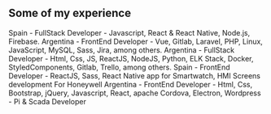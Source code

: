## Some of my experience

<ProjectCard title="FlipEat" link="https://www.instagram.com/flipeat.app/?hl=en" bg="linear-gradient(to right, #141821 0%, #ED8936 100%)">
 Spain - FullStack Developer - Javascript, React & React Native, Node.js, Firebase.
</ProjectCard>

<ProjectCard title="Aper" link="https://www.aper.com" bg="linear-gradient(to right, #141821 0%, #49C1BA 100%)">
 Argentina - FrontEnd Developer - Vue, Gitlab, Laravel, PHP, Linux, JavaScript, MySQL, Sass, Jira, among others.
</ProjectCard>

<ProjectCard title="Reputacion Digital" link="https://reputacion.digital/" bg="linear-gradient(to right, #141821 0%, #805AD5 100%)">
Argentina - FullStack Developer - Html, Css, JS, ReactJS, NodeJS, Python, ELK Stack, Docker, StyledComponents, Gitlab, Trello, among others.
</ProjectCard>

<ProjectCard title="RTS Group" link="https://www.gruports.com/" bg="linear-gradient(to right, #141821 0%, #E53E3E 100%)">
Spain - FrontEnd Developer - ReactJS, Sass, React Native app for Smartwatch, HMI Screens development For Honeywell
</ProjectCard>

<ProjectCard title="RTS Group" link="https://www.gruports.com/" bg="linear-gradient(to right, #141821 0%, #ED8936 100%)">
Argentina - FrontEnd Developer - Html, Css, Bootstrap, jQuery, Javascript, React, apache Cordova, Electron, Wordpress - Pi & Scada Developer
</ProjectCard>


